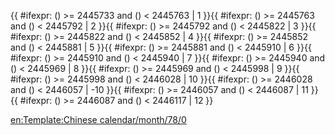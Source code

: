 <includeonly>{{ #ifexpr: ({{{1}}}) >= 2445733 and ({{{1}}}) < 2445763 | 1 }}{{ #ifexpr: ({{{1}}}) >= 2445763 and ({{{1}}}) < 2445792 | 2 }}{{ #ifexpr: ({{{1}}}) >= 2445792 and ({{{1}}}) < 2445822 | 3 }}{{ #ifexpr: ({{{1}}}) >= 2445822 and ({{{1}}}) < 2445852 | 4 }}{{ #ifexpr: ({{{1}}}) >= 2445852 and ({{{1}}}) < 2445881 | 5 }}{{ #ifexpr: ({{{1}}}) >= 2445881 and ({{{1}}}) < 2445910 | 6 }}{{ #ifexpr: ({{{1}}}) >= 2445910 and ({{{1}}}) < 2445940 | 7 }}{{ #ifexpr: ({{{1}}}) >= 2445940 and ({{{1}}}) < 2445969 | 8 }}{{ #ifexpr: ({{{1}}}) >= 2445969 and ({{{1}}}) < 2445998 | 9 }}{{ #ifexpr: ({{{1}}}) >= 2445998 and ({{{1}}}) < 2446028 | 10 }}{{ #ifexpr: ({{{1}}}) >= 2446028 and ({{{1}}}) < 2446057 | -10 }}{{ #ifexpr: ({{{1}}}) >= 2446057 and ({{{1}}}) < 2446087 | 11 }}{{ #ifexpr: ({{{1}}}) >= 2446087 and ({{{1}}}) < 2446117 | 12 }}</includeonly><noinclude>{{Chinese calendar/doc}}

[[Category:使用了分析程序的模板|{{PAGENAME}}]]

[[en:Template:Chinese calendar/month/78/0]]
</noinclude>